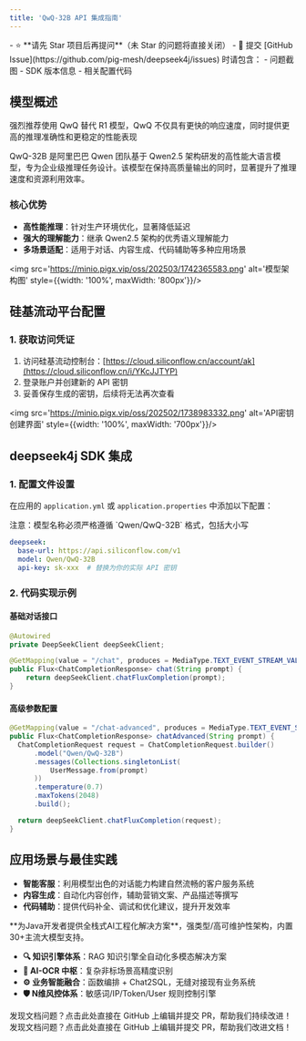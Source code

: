 ```yaml
---
title: 'QwQ-32B API 集成指南'
---
```


<Card title="问题咨询与支持" icon="star" href="https://github.com/pig-mesh/deepseek4j/issues">
- ⭐️ **请先 Star 项目后再提问**（未 Star 的问题将直接关闭）
- 🐞 提交 [GitHub Issue](https://github.com/pig-mesh/deepseek4j/issues) 时请包含：
  - 问题截图
  - SDK 版本信息
  - 相关配置代码
</Card>

## 模型概述

<Warning>强烈推荐使用 QwQ 替代 R1 模型，QwQ 不仅具有更快的响应速度，同时提供更高的推理准确性和更稳定的性能表现</Warning>

QwQ-32B 是阿里巴巴 Qwen 团队基于 Qwen2.5 架构研发的高性能大语言模型，专为企业级推理任务设计。该模型在保持高质量输出的同时，显著提升了推理速度和资源利用效率。

### 核心优势

- **高性能推理**：针对生产环境优化，显著降低延迟 
- **强大的理解能力**：继承 Qwen2.5 架构的优秀语义理解能力
- **多场景适配**：适用于对话、内容生成、代码辅助等多种应用场景

<img src='https://minio.pigx.vip/oss/202503/1742365583.png' alt='模型架构图' style={{width: '100%', maxWidth: '800px'}}/>

## 硅基流动平台配置

### 1. 获取访问凭证

1. 访问硅基流动控制台：[https://cloud.siliconflow.cn/account/ak](https://cloud.siliconflow.cn/i/YKcJJTYP)
2. 登录账户并创建新的 API 密钥
3. 妥善保存生成的密钥，后续将无法再次查看

<img src='https://minio.pigx.vip/oss/202502/1738983332.png' alt='API密钥创建界面' style={{width: '100%', maxWidth: '700px'}}/>

## deepseek4j SDK 集成

### 1. 配置文件设置

在应用的 `application.yml` 或 `application.properties` 中添加以下配置：

<Warning>
  注意：模型名称必须严格遵循 `Qwen/QwQ-32B` 格式，包括大小写
</Warning>

```yaml
deepseek:
  base-url: https://api.siliconflow.com/v1
  model: Qwen/QwQ-32B
  api-key: sk-xxx  # 替换为你的实际 API 密钥
```

### 2. 代码实现示例

#### 基础对话接口

```java
@Autowired
private DeepSeekClient deepSeekClient;

@GetMapping(value = "/chat", produces = MediaType.TEXT_EVENT_STREAM_VALUE)
public Flux<ChatCompletionResponse> chat(String prompt) {
    return deepSeekClient.chatFluxCompletion(prompt);
}
```

#### 高级参数配置

```java
@GetMapping(value = "/chat-advanced", produces = MediaType.TEXT_EVENT_STREAM_VALUE)
public Flux<ChatCompletionResponse> chatAdvanced(String prompt) {
  ChatCompletionRequest request = ChatCompletionRequest.builder()
      .model("Qwen/QwQ-32B")
      .messages(Collections.singletonList(
          UserMessage.from(prompt)
      ))
      .temperature(0.7)
      .maxTokens(2048)
      .build();

  return deepSeekClient.chatFluxCompletion(request);
}
```

## 应用场景与最佳实践

- **智能客服**：利用模型出色的对话能力构建自然流畅的客户服务系统
- **内容生成**：自动化内容创作，辅助营销文案、产品描述等撰写
- **代码辅助**：提供代码补全、调试和优化建议，提升开发效率

<Card title="PIG AI应用开发平台 | 企业级AI中台解决方案" icon="link" href="https://ai.pig4cloud.com">
**为Java开发者提供全栈式AI工程化解决方案**，强类型/高可维护性架构，内置30+主流大模型支持。

- **🔍 知识引擎体系**：RAG 知识引擎全自动化多模态解决方案
- **📝 AI-OCR 中枢**：复杂非标场景高精度识别
- **⚙️ 业务智能融合**：函数编排 + Chat2SQL，无缝对接现有业务系统
- **🛡️ N维风控体系**：敏感词/IP/Token/User 规则控制引擎
</Card>

<Card title="文档改进" icon="pencil" href="https://github.com/javaai-pig4cloud-com/javaai-docs/edit/main/deepseek/siliconflow-qwq.mdx">
  发现文档问题？点击此处直接在 GitHub 上编辑并提交 PR，帮助我们持续改进！
</Card>

<Card title="文档有误？请协助编辑" icon="pencil" href="https://github.com/javaai-pig4cloud-com/javaai-docs/edit/main/deepseek/siliconflow-qwq.mdx">
  发现文档问题？点击此处直接在 GitHub 上编辑并提交 PR，帮助我们改进文档！
</Card>
